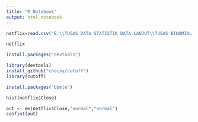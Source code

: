 ---
title: "R Notebook"
output: html_notebook
---

```{r}
netflix=read.csv("E:\\TUGAS DATA STATISTIK DATA LANJUT\\TUGAS BINOMIAL MODAL\\NFLX.csv")
```
```{r}
netflix
```

```{r}
install.packages("devtools")
```
```{r}

library(devtools)
install_github("choisy/cutoff")
library(cutoff)

```



```{r}
install.packages('bbmle')
```
```{r}
hist(netflix$Close)
```




```{r}
out <- em(netflix$Close,"normal","normal")
confint(out)
```

